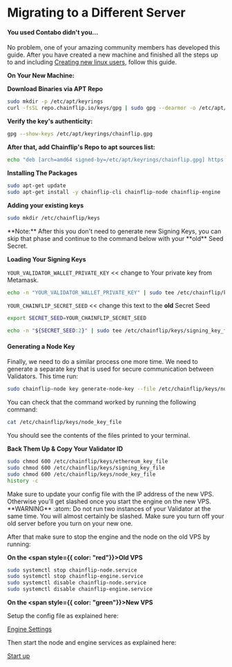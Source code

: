 
# Migrating to a Different Server

#### You used Contabo didn't you...

No problem, one of your amazing community members has developed this guide. After you have created a new machine and finished all the steps up to and including [Creating new linux users](../validator-setup/creating-new-linux-user.md "mention"), follow this guide.

**On Your New Machine:**&#x20;

**Download Binaries via APT Repo**

```bash copy
sudo mkdir -p /etc/apt/keyrings
curl -fsSL repo.chainflip.io/keys/gpg | sudo gpg --dearmor -o /etc/apt/keyrings/chainflip.gpg
```

**Verify the key's authenticity:**

```bash copy
gpg --show-keys /etc/apt/keyrings/chainflip.gpg
```

**After that, add Chainflip's Repo to apt sources list:**

```bash copy
echo "deb [arch=amd64 signed-by=/etc/apt/keyrings/chainflip.gpg] https://repo.chainflip.io/perseverance/$(lsb_release -c -s) $(lsb_release -c -s) main" | sudo tee /etc/apt/sources.list.d/chainflip.list
```

**Installing The Packages**

```bash copy
sudo apt-get update
sudo apt-get install -y chainflip-cli chainflip-node chainflip-engine
```

**Adding your existing keys**

```bash copy
sudo mkdir /etc/chainflip/keys
```

<Callout type="info">
  **Note:** After this you don't need to generate new Signing Keys, you can skip
  that phase and continue to the command below with your **old** Seed Secret.
</Callout>

**Loading Your Signing Keys**

`YOUR_VALIDATOR_WALLET_PRIVATE_KEY` \<< change to Your private key from Metamask.

```bash copy
echo -n "YOUR_VALIDATOR_WALLET_PRIVATE_KEY" | sudo tee /etc/chainflip/keys/ethereum_key_file
```

`YOUR_CHAINFLIP_SECRET_SEED` \<< change this text to the **old** Secret Seed

```bash copy
export SECRET_SEED=YOUR_CHAINFLIP_SECRET_SEED
```

```bash copy
echo -n "${SECRET_SEED:2}" | sudo tee /etc/chainflip/keys/signing_key_file
```

#### Generating a Node Key

Finally, we need to do a similar process one more time. We need to generate a separate key that is used for secure communication between Validators. This time run:

```bash copy
sudo chainflip-node key generate-node-key --file /etc/chainflip/keys/node_key_file
```

You can check that the command worked by running the following command:

```bash copy
cat /etc/chainflip/keys/node_key_file
```

You should see the contents of the files printed to your terminal.

**Back Them Up & Copy Your Validator ID**

```bash copy
sudo chmod 600 /etc/chainflip/keys/ethereum_key_file
sudo chmod 600 /etc/chainflip/keys/signing_key_file
sudo chmod 600 /etc/chainflip/keys/node_key_file
history -c
```

<Callout type="warning">
  Make sure to update your config file with the IP address of the new VPS.
  Otherwise you'll get slashed once you start the engine on the new VPS.
</Callout>

<Callout type="error">
  **WARNING** :atom: Do not run two instances of your Validator at the same
  time. You will almost certainly be slashed. Make sure you turn off your old
  server before you turn on your new one.
</Callout>

After that make sure to stop the engine and the node on the old VPS by running:

**On the **<span style={{ color: "red"}}>**Old**</span>** VPS**

```bash copy
sudo systemctl stop chainflip-node.service
sudo systemctl stop chainflip-engine.service
sudo systemctl disable chainflip-node.service
sudo systemctl disable chainflip-engine.service
```

**On the **<span style={{ color: "green"}}>**New**</span>** VPS**

Setup the config file as explained here:

[Engine Settings](../validator-setup/engine-settings.md)

Then start the node and engine services as explained here:&#x20;

[Start up](../validator-setup/installation-pt2.md)
